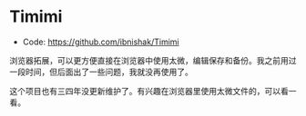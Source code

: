 # Timimi

- Code: https://github.com/ibnishak/Timimi

浏览器拓展，可以更方便直接在浏览器中使用太微，编辑保存和备份。我之前用过一段时间，但后面出了一些问题，我就没再使用了。

这个项目也有三四年没更新维护了。有兴趣在浏览器里使用太微文件的，可以看一看。
